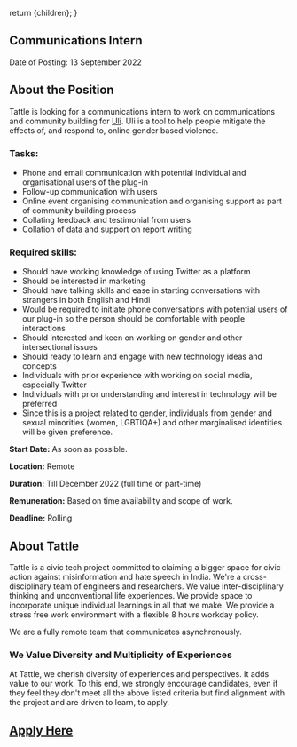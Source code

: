 
  return <DefaultLayoutNarrow>{children}</DefaultLayoutNarrow>;
}

## Communications Intern

Date of Posting: 13 September 2022

## About the Position
Tattle is looking for a communications intern to work on communications and community building for [Uli](uli.tattle.co.in). Uli is a tool to help people mitigate the effects of, and respond to, online gender based violence.         

### Tasks: 
- Phone and email communication with potential individual and organisational users of the plug-in
- Follow-up communication with users
- Online event organising communication and organising support as part of community building process
- Collating feedback and testimonial from users 
- Collation of data and support on report writing

### Required skills: 
- Should have working knowledge of using Twitter as a platform
- Should be interested in marketing
- Should have talking skills and ease in starting conversations with strangers in both English and Hindi
- Would be required to initiate phone conversations with potential users of our plug-in so the person should be comfortable with people interactions
- Should interested and keen on working on gender and other intersectional issues
- Should ready to learn and engage with new technology ideas and concepts
- Individuals with prior experience with working on social media, especially Twitter 
- Individuals with prior understanding and interest in technology will be preferred
- Since this is a project related to gender, individuals from gender and sexual minorities (women, LGBTIQA+) and other marginalised identities will be given preference. 

**Start Date:** As soon as possible.

**Location:** Remote

**Duration:** Till December 2022 (full time or part-time)

**Remuneration:** Based on time availability and scope of work. 

**Deadline:** Rolling 

## About Tattle
Tattle is a civic tech project committed to claiming a bigger space for civic action against misinformation and hate speech in India. We're a cross-disciplinary team of engineers and researchers. We value inter-disciplinary thinking and unconventional life experiences. We provide space to incorporate unique individual learnings in all that we make. We provide a stress free work environment with a flexible 8 hours workday policy. 


We are a fully remote team that communicates asynchronously.

### We Value Diversity and Multiplicity of Experiences
At Tattle, we cherish diversity of experiences and perspectives. It adds value to our work. To this end, we strongly encourage candidates, even if they feel they don't meet all the above listed criteria but find alignment with the project and are driven to learn, to apply.

## [Apply Here](https://docs.google.com/forms/d/e/1FAIpQLSf9kH9vWZoscBzxMITtxbTlmUJlogj9HejsZXUjs_H1dzssuQ/viewform?usp=sf_link)
